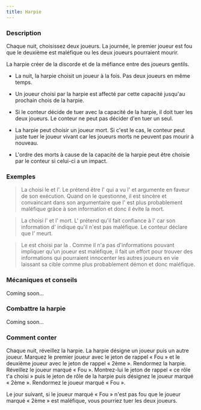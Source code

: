 ```yaml
---
title: Harpie
---
```



<Role HARPIE header />

### Description

Chaque nuit, choisissez deux joueurs. La journée, le premier joueur est fou que le deuxième est maléfique ou les deux joueurs pourraient mourir.

La harpie créer de la discorde et de la méfiance entre des joueurs gentils.

-   La nuit, la harpie choisit un joueur à la fois. Pas deux joueurs en même temps.

-   Un joueur choisi par la harpie est affecté par cette capacité jusqu'au prochain chois de la harpie. 

-   Si le conteur décide de tuer avec la capacité de la harpie, il doit tuer les deux joueurs. Le conteur ne peut pas décider d'en tuer un seul.

-   La harpie peut choisir un joueur mort. Si c'est le cas, le conteur peut juste tuer le joueur vivant car les joueurs morts ne peuvent pas mourir à nouveau.

-   L'ordre des morts à cause de la capacité de la harpie peut être choisie par le conteur si celui-ci a un impact.

### Exemples

> La <Role HARPIE /> choisi le <Role MOINE /> et l'<Role INGENIEUR />. Le <Role MOINE /> prétend être l'<Role ENQUETEUR /> qui a vu l'<Role INGENIEUR /> et argumente en faveur de son exécution. Quand on le questionne, il est sincère et convaincant dans son argumentaire que l'<Role INGENIEUR /> est plus probablement maléfique grâce à son information et donc il évite la mort.

> La <Role HARPIE /> choisi l'<Role ORACLE /> et l'<Role ALCHIMISTE /> mort. L'<Role ORACLE /> prétend qu'il fait confiance à l'<Role ALCHIMISTE /> car son information d'<Role ORACLE /> indique qu'il n'est pas maléfique. Le conteur déclare que l'<Role ORACLE /> meurt.

> Le <Role FERMIER /> est choisi par la <Role HARPIE />. Comme il n'a pas d'informations pouvant impliquer qu'un joueur est maléfique, il fait un effort pour trouver des informations qui pourraient innocenter les autres joueurs en vie laissant sa cible comme plus probablement démon et donc maléfique.

### Mécaniques et conseils

Coming soon...

### Combattre la harpie

Coming soon...

### Comment conter

Chaque nuit, réveillez la harpie. La harpie désigne un joueur puis un autre joueur. Marquez le premier joueur avec le jeton de rappel « Fou » et le deuxième joueur avec le jeton de rappel « 2ème ». Rendormez la harpie. Réveillez le joueur marqué « Fou ». Montrez-lui le jeton de rappel « ce rôle t'a choisi » puis le jeton de rôle de la harpie puis désignez le joueur marqué « 2ème ». Rendormez le joueur marqué « Fou ».

Le jour suivant, si le joueur marqué « Fou » n'est pas fou que le joueur marqué « 2ème » est maléfique, vous pourriez tuer les deux joueurs.
